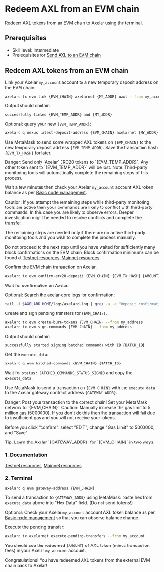 # Redeem AXL from an EVM chain


Redeem AXL tokens from an EVM chain to Axelar using the terminal.

## Prerequisites

- Skill level: intermediate
- Prerequisites for [Send AXL to an EVM chain](./axl-to-evm)

## Redeem AXL tokens from an EVM chain

Link your Axelar `my_account` account to a new temporary deposit address on the EVM chain:

```bash
axelard tx evm link {EVM_CHAIN} axelarnet {MY_ADDR} uaxl --from my_account
```

Output should contain

```
successfully linked {EVM_TEMP_ADDR} and {MY_ADDR}
```

Optional: query your new `{EVM_TEMP_ADDR}`:

```bash
axelard q nexus latest-deposit-address {EVM_CHAIN} axelarnet {MY_ADDR}
```

Use MetaMask to send some wrapped AXL tokens on `{EVM_CHAIN}` to the new temporary deposit address `{EVM_TEMP_ADDR}`. Save the transaction hash `{EVM_TX_HASH}` for later.

<Callout type="error" emoji="🔥">
  Danger: Send only `Axelar` ERC20 tokens to `{EVM_TEMP_ADDR}`. Any other token
  sent to `{EVM_TEMP_ADDR}` will be lost.
</Callout>

<Callout emoji="📝">
  Note: Third-party monitoring tools will automatically complete the remaining steps of this process.

Wait a few minutes then check your Axelar `my_account` account AXL token balance as per [Basic node management](/node/basic).

</Callout>

<Callout type="warning" emoji="⚠️">
  Caution: If you attempt the remaining steps while third-party monitoring tools are active then your commands are likely to conflict with third-party commands. In this case you are likely to observe errors. Deeper investigation might be needed to resolve conflicts and complete the transfer.

The remaining steps are needed only if there are no active third-party monitoring tools and you wish to complete the process manually.

</Callout>

Do not proceed to the next step until you have waited for sufficiently many block confirmations on the EVM chain. Block confirmation minimums can be found at [Testnet resources](/resources/testnet), [Mainnet resources](/resources/mainnet).

Confirm the EVM chain transaction on Axelar.

```bash
axelard tx evm confirm-erc20-deposit {EVM_CHAIN} {EVM_TX_HASH} {AMOUNT} {EVM_TEMP_ADDR} --from my_account
```

Wait for confirmation on Axelar.

Optional: Search the axelar-core logs for confirmation:

```bash
tail -f $AXELARD_HOME/logs/axelard.log | grep -a -e "deposit confirmation"
```

Create and sign pending transfers for `{EVM_CHAIN}`.

```bash
axelard tx evm create-burn-tokens {EVM_CHAIN} --from my_address
axelard tx evm sign-commands {EVM_CHAIN} --from my_address
```

Output should contain

```
successfully started signing batched commands with ID {BATCH_ID}
```

Get the `execute_data`:

```bash
axelard q evm batched-commands {EVM_CHAIN} {BATCH_ID}
```

Wait for `status: BATCHED_COMMANDS_STATUS_SIGNED` and copy the `execute_data`.

Use MetaMask to send a transaction on `{EVM_CHAIN}` with the `execute_data` to the Axelar gateway contract address `{GATEWAY_ADDR}`.

<Callout type="error" emoji="🔥">
  Danger: Post your transaction to the correct chain! Set your MetaMask network
  to `{EVM_CHAIN}`.
</Callout>

<Callout type="warning" emoji="⚠️">
  Caution: Manually increase the gas limit to 5 million gas (5000000). If you don't do this then the transaction will fail due to insufficient gas and you will not receive your tokens.

Before you click "confirm": select "EDIT", change "Gas Limit" to 5000000, and "Save"

</Callout>

<Callout emoji="💡">
  Tip: Learn the Axelar `{GATEWAY_ADDR}` for `{EVM_CHAIN}` in two ways:

### 1. Documentation

[Testnet resources](/resources/testnet), [Mainnet resources](/resources/mainnet).

### 2. Terminal

```bash
axelard q evm gateway-address {EVM_CHAIN}
```

</Callout>

To send a transaction to `{GATEWAY_ADDR}` using MetaMask: paste hex from `execute_data` above into "Hex Data" field. (Do not send tokens!)

Optional: Check your Axelar `my_account` account AXL token balance as per [Basic node management](/node/basic) so that you can observe balance change.

Execute the pending transfer:

```bash
axelard tx axelarnet execute-pending-transfers --from my_account
```

You should see the redeemed `{AMOUNT}` of AXL token (minus transaction fees) in your Axelar `my_account` account.

Congratulations! You have redeemed AXL tokens from the external EVM chain back to Axelar!

